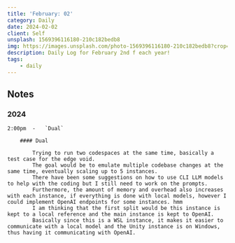 ```yaml
---
title: 'February: 02'
category: Daily
date: 2024-02-02
client: Self
unsplash: 1569396116180-210c182bedb8
img: https://images.unsplash.com/photo-1569396116180-210c182bedb8?crop=entropy&cs=srgb&fm=jpg&ixid=MnwzNjM5Nzd8MHwxfHJhbmRvbXx8fHx8fHx8fDE2ODE3NDg2ODY&ixlib=rb-4.0.3&q=85
description: Daily Log for February 2nd f each year!
tags:
    - daily
---
```


## Notes


### 2024

    2:00pm  -   `Dual`

        #### Dual
        
            Trying to run two codespaces at the same time, basically a test case for the edge void.
            The goal would be to emulate multiple codebase changes at the same time, eventually scaling up to 5 instances.
            There have been some suggestions on how to use CLI LLM models to help with the coding but I still need to work on the prompts.
            Furthermore, the amount of memory and overhead also increases with each instance, if everything is done with local models, however I could implement OpenAI endpoints for some instances. hmm
            I am thinking that the first split would be this instance is kept to a local reference and the main instance is kept to OpenAI.
            Basically since this is a WSL instance, it makes it easier to communicate with a local model and the Unity instance is on Windows, thus having it communicating with OpenAI.